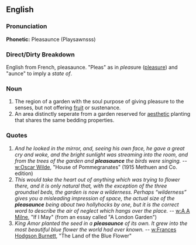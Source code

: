 ==English==
===Pronunciation===
'''Phonetic:''' Pleasaunce (Playsawnsss)

===Direct/Dirty Breakdown===

English from French, pleasaunce. "Pleas" as in ''pleas''ure ([[pleasure]]) and "aunce" to imply a ''state of''. 

===Noun===
#The region of a garden with the soul purpose of giving pleasure to the senses, but not offering [[fruit]] or sustenance.
#An area distinctly seperate from a garden reserved for [[aesthetic]] planting that shares the same bedding properties.

===Quotes===
#''And he looked in the mirror, and, seeing his own face, he gave a great cry and woke, and the bright sunlight was streaming into the room, and from the trees of the garden and '''pleasaunce''' the birds were singing.'' -- [[w:Oscar Wilde]], "House of Pommegranates" (1915 Methuen and Co. edition)
#''This would take the heart out of anything which was trying to flower there, and it is only natural that, with the exception of the three groundsel beds, the garden is now a wilderness. Perhaps “wilderness” gives you a misleading impression of space, the actual size of the '''pleasaunce''' being about two hollyhocks by one, but it is the correct word to describe the air of neglect which hangs over the place.'' -- [[w:A A Milne]], "If I May" (from an essay called "A London Garden")
#''King Amor planted the seed in a '''pleasaunce''' of its own. It grew into the most beautiful blue flower the world had ever known.'' -- [[w:Frances Hodgson Burnett]], "The Land of the Blue Flower"